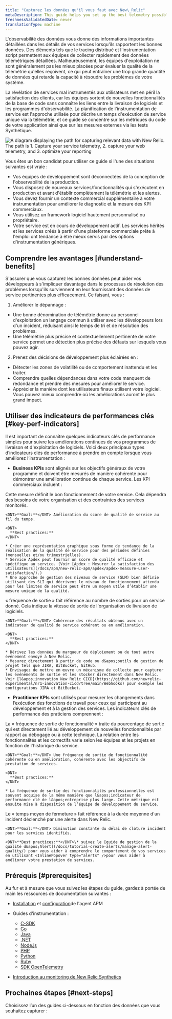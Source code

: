 ```yaml
---
title: "Capturez les données qu'il vous faut avec New\_Relic"
metaDescription: This guide helps you set up the best telemetry possible to describe the runtime operation of your services.
freshnessValidatedDate: never
translationType: machine
---
```


L&apos;observabilité des données vous donne des informations importantes détaillées dans les détails de vos services lorsqu&apos;ils rapportent les bonnes données. Des éléments tels que le tracing distribué et l&apos;instrumentation script permettent aux équipes de collecter rapidement des données télémétriques détaillées. Malheureusement, les équipes d&apos;exploitation ne sont généralement pas les mieux placées pour évaluer la qualité de la télémétrie qu&apos;elles reçoivent, ce qui peut entraîner une trop grande quantité de données qui retarde la capacité à résoudre les problèmes de votre système.

La révélation de services mal instrumentés aux utilisateurs met en péril la satisfaction des clients, car les équipes sortent de nouvelles fonctionnalités de la base de code sans connaître les liens entre la livraison de logiciels et les programmes d&apos;observabilité. La planification de l&apos;instrumentation de service est l&apos;approche utilisée pour décrire un temps d&apos;exécution de service unique via la télémétrie, et ce guide se concentre sur les métriques du code de votre application ainsi que sur les mesures externes via les tests Synthétique.

<img title="Capture the right data" alt="A diagram displaying the path for capturing relevant data with New Relic. The path is 1. Capture your service telemetry, 2. capture your web telemetry, and 3. optimize your reporting" src="/images/capture_diagram_data-reporting-optimization-path.webp" />

Vous êtes un bon candidat pour utiliser ce guide si l&apos;une des situations suivantes est vraie :

* Vos équipes de développement sont déconnectées de la conception de l&apos;observabilité de la production.
* Vous disposez de nouveaux services/fonctionnalités qui s&apos;exécutent en production et avant d&apos;établir complètement la télémétrie et les alertes.
* Vous devez fournir un contexte commercial supplémentaire à votre instrumentation pour améliorer le diagnostic et la mesure des KPI commerciaux.
* Vous utilisez un framework logiciel hautement personnalisé ou propriétaire.
* Votre service est en cours de développement actif. Les services hérités et les services créés à partir d&apos;une plateforme commerciale prête à l&apos;emploi ont tendance à être mieux servis par des options d&apos;instrumentation génériques.

## Comprendre les avantages [#understand-benefits]

S&apos;assurer que vous capturez les bonnes données peut aider vos développeurs à s&apos;impliquer davantage dans le processus de résolution des problèmes lorsqu&apos;ils surviennent en leur fournissant des données de service pertinentes plus efficacement. Ce faisant, vous :

1. Améliorer le dépannage :

* Une bonne dénomination de télémétrie donne au personnel d&apos;exploitation un langage commun à utiliser avec les développeurs lors d&apos;un incident, réduisant ainsi le temps de tri et de résolution des problèmes.
* Une télémétrie plus précise et contextuellement pertinente de votre service permet une détection plus précise des défauts sur lesquels vous pouvez agir.

2. Prenez des décisions de développement plus éclairées en :

* Détecter les zones de volatilité ou de comportement inattendu et les traiter.
* Comprendre quelles dépendances dans votre code manquent de redondance et prendre des mesures pour améliorer le service.
* Apprécier la manière dont les utilisateurs finaux utilisent votre logiciel. Vous pouvez mieux comprendre où les améliorations auront le plus grand impact.

## Utiliser des indicateurs de performances clés [#key-perf-indicators]

Il est important de connaître quelques indicateurs clés de performance simples pour suivre les améliorations continues de vos programmes de livraison et d&apos;exploitation de logiciels. Voici deux principaux types d’indicateurs clés de performance à prendre en compte lorsque vous améliorez l’instrumentation :

* <DNT>**Business KPIs**</DNT> sont alignés sur les objectifs généraux de votre programme et doivent être mesurés de manière cohérente pour démontrer une amélioration continue de chaque service. Les KPI commerciaux incluent :

<CollapserGroup>
  <Collapser id="kpi-service-quality" title="Qualité de service">
    Cette mesure définit le bon fonctionnement de votre service. Cela dépendra des besoins de votre organisation et des contraintes des services monitorés.

    <DNT>**Goal:**</DNT> Amélioration du score de qualité de service au fil du temps.

    <DNT>
      **Best practices:**
    </DNT>

    * Créer une représentation graphique sous forme de tendance de la réalisation de la qualité de service pour des périodes définies (mensuelles et/ou trimestrielles).
    * Service Apdex peut fournir un score de qualité efficace et spécifique au service. (Voir [Apdex : Mesurer la satisfaction des utilisateurs](/docs/apm/new-relic-apm/apdex/apdex-measure-user-satisfaction/).)
    * Une approche de gestion des niveaux de service (SLM) bien définie utilisant des SLI qui décrivent le niveau de fonctionnement attendu pour les limites de service peut être un moyen utile d’établir une mesure unique de la qualité.
  </Collapser>

  <Collapser id="kpi-release-frequency" title="Fréquence de sortie">
    « fréquence de sortie » fait référence au nombre de sorties pour un service donné. Cela indique la vitesse de sortie de l&apos;organisation de livraison de logiciels.

    <DNT>**Goal:**</DNT> Cohérence des résultats obtenus avec un indicateur de qualité de service cohérent ou en amélioration.

    <DNT>
      **Best practices:**
    </DNT>

    * Dérivez les données du marqueur de déploiement ou de tout autre événement envoyé à New Relic.
    * Mesurez directement à partir de code ou d&apos;outils de gestion de projet tels que JIRA, BitBucket, GitHub.
    * Envisagez de mettre en œuvre un mécanisme de collecte pour capturer les événements de sortie et les stocker directement dans New Relic. Voir [l&apos;innovation New Relic CICD](https://github.com/newrelic-experimental/nr1-innovation-cicd/tree/main/Webhooks) pour exemple les configurations JIRA et BitBucket.
  </Collapser>
</CollapserGroup>

* <DNT>**Practitioner KPIs**</DNT> sont utilisés pour mesurer les changements dans l’exécution des fonctions de travail pour ceux qui participent au développement et à la gestion des services. Les indicateurs clés de performance des praticiens comprennent :

<CollapserGroup>
  <Collapser id="kpi-feature-release-frequency" title="fonctionnalité fréquence de sortie">
    La « fréquence de sortie de fonctionnalité » traite du pourcentage de sortie qui est directement lié au développement de nouvelles fonctionnalités par rapport au débogage ou à cette technique. La relation entre les fonctionnalités et les correctifs varie selon les équipes et les projets en fonction de l&apos;historique du service.

    <DNT>**Goal:**</DNT> Une fréquence de sortie de fonctionnalité cohérente ou en amélioration, cohérente avec les objectifs de prestation de services.

    <DNT>
      **Best practices:**
    </DNT>

    * La fréquence de sortie des fonctionnalités professionnelles est souvent acquise de la même manière que l&apos;indicateur de performance clé de l&apos;entreprise plus large. Cette métrique est ensuite mise à disposition de l’équipe de développement du service.
  </Collapser>

  <Collapser id="kpi-mean-time-to-close" title="Temps moyen de fermeture">
    Le « temps moyen de fermeture » fait référence à la durée moyenne d&apos;un incident déclenché par une alerte dans New Relic.

    <DNT>**Goal:**</DNT> Diminution constante du délai de clôture incident pour les services identifiés.

    <DNT>**Best practices:**</DNT>\* suivez le [guide de gestion de la qualité d&apos;Alert](/docs/tutorial-create-alerts/manage-alert-quality/) pour vous aider à comprendre le comportement de vos services en utilisant <InlinePopover type="alerts" />pour vous aider à améliorer votre prestation de services.
  </Collapser>
</CollapserGroup>

## Prérequis [#prerequisites]

Au fur et à mesure que vous suivez les étapes du guide, gardez à portée de main les ressources de documentation suivantes :

* [Installation](/docs/new-relic-one/install-configure/install-new-relic/#apm-install) et [configuration](/docs/new-relic-one/install-configure/configure-new-relic-agents)de l&apos;agent APM

* Guides d&apos;instrumentation :

  * [C-SDK](/docs/apm/agents/c-sdk/instrumentation/instrument-your-app-c-sdk)
  * [Go](/docs/apm/agents/go-agent/instrumentation)
  * [Java](/docs/apm/agents/java-agent/custom-instrumentation/java-custom-instrumentation)
  * [.NET](/docs/apm/agents/net-agent/custom-instrumentation/introduction-net-custom-instrumentation)
  * [Node.js](/docs/apm/agents/nodejs-agent/extend-your-instrumentation/nodejs-custom-instrumentation)
  * [PHP](/docs/apm/agents/php-agent/php-agent-api/)
  * [Python](/docs/apm/agents/python-agent/custom-instrumentation/python-custom-instrumentation/)
  * [Ruby](/docs/apm/agents/ruby-agent/api-guides/ruby-custom-instrumentation/)
  * [SDK OpenTelemetry](https://opensource.newrelic.com/projects/open-telemetry)

* [Introduction au monitoring de New Relic Synthetics](/docs/synthetics/)

## Prochaines étapes [#next-steps]

Choisissez l’un des guides ci-dessous en fonction des données que vous souhaitez capturer :

<DocTiles>
  <DocTile title="Capture service telemetry" path="/docs/tutorial-reporting-data/capture-service-telemetry/" />

  <DocTile title="Capture web telemetry" path="/docs/tutorial-reporting-data/capture-web-telemetry/" />
</DocTiles>